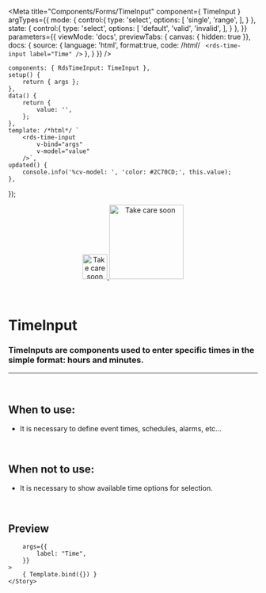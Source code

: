 
<Meta
	title="Components/Forms/TimeInput"
	component={ TimeInput }
	argTypes={{
		mode: {
			control:{
				type: 'select',
				options: [
					'single',
					'range',
				],
			}
		},
		state: {
			control:{
				type: 'select',
				options: [
					'default',
					'valid',
					'invalid',
				],
			}
		},
	}}
	parameters={{
		viewMode: 'docs',
		previewTabs: { canvas: { hidden: true }},
		docs: {
			source: {
				language: 'html',
				format:true,
				code: /*html*/ `
<rds-time-input
	label="Time"
/>`
			},
		}
	}}
/>

	components: { RdsTimeInput: TimeInput },
	setup() {
		return { args };
	},
	data() {
		return {
			value: '',
		};
	},
	template: /*html*/ `
		<rds-time-input
			v-bind="args"
			v-model="value"
		/>`,
	updated() {
		console.info('%cv-model: ', 'color: #2C70CD;', this.value);
	},
});

<div align="center" style={{display: 'flex'}}>
    <a href="https://rahulaher.netlify.app">
        <img src="../../../public/img/logo/glyph-black-colored.svg" alt="Take care soon" width="50" />
        <img src="../../../public/img/logo/word-black-colored.svg" alt="Take care soon" width="150" />
    </a>
</div>

<br />
<br />

# TimeInput

### TimeInputs are components used to enter specific times in the simple format: hours and minutes.
---
<br />

## When to use:
- It is necessary to define event times, schedules, alarms, etc…

<br />

## When not to use:
- It is necessary to show available time options for selection.

<br />

## Preview

<Canvas>
	<Story
		name="TimeInput"
		
		args={{
			label: "Time",
		}}
	>
		{ Template.bind({}) }
	</Story>
</Canvas>

<ArgsTable story="TimeInput" />
